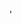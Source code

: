 <span class="nowrap" style="padding-left:0.1em;">&#39;</span><noinclude>
{{documentation}}
<!-- Categories go on the /doc subpage and interwikis go on Wikidata. -->
</noinclude>
